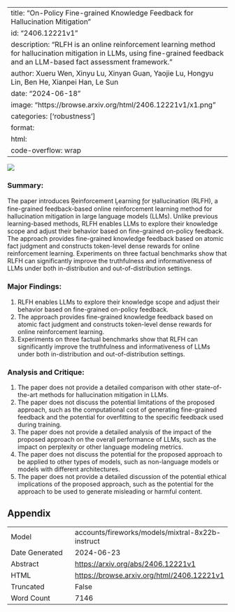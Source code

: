 
---
title: "On-Policy Fine-grained Knowledge Feedback for Hallucination Mitigation"
id: "2406.12221v1"
description: "RLFH is an online reinforcement learning method for hallucination mitigation in LLMs, using fine-grained feedback and an LLM-based fact assessment framework."
author: Xueru Wen, Xinyu Lu, Xinyan Guan, Yaojie Lu, Hongyu Lin, Ben He, Xianpei Han, Le Sun
date: "2024-06-18"
image: "https://browse.arxiv.org/html/2406.12221v1/x1.png"
categories: ['robustness']
format:
  html:
    code-overflow: wrap
---

![](https://browse.arxiv.org/html/2406.12221v1/x1.png)

### Summary:

The paper introduces Ṟeinforcement Ḻearning f̱or H̱allucination (RLFH), a fine-grained feedback-based online reinforcement learning method for hallucination mitigation in large language models (LLMs). Unlike previous learning-based methods, RLFH enables LLMs to explore their knowledge scope and adjust their behavior based on fine-grained on-policy feedback. The approach provides fine-grained knowledge feedback based on atomic fact judgment and constructs token-level dense rewards for online reinforcement learning. Experiments on three factual benchmarks show that RLFH can significantly improve the truthfulness and informativeness of LLMs under both in-distribution and out-of-distribution settings.

### Major Findings:

1. RLFH enables LLMs to explore their knowledge scope and adjust their behavior based on fine-grained on-policy feedback.
2. The approach provides fine-grained knowledge feedback based on atomic fact judgment and constructs token-level dense rewards for online reinforcement learning.
3. Experiments on three factual benchmarks show that RLFH can significantly improve the truthfulness and informativeness of LLMs under both in-distribution and out-of-distribution settings.

### Analysis and Critique:

1. The paper does not provide a detailed comparison with other state-of-the-art methods for hallucination mitigation in LLMs.
2. The paper does not discuss the potential limitations of the proposed approach, such as the computational cost of generating fine-grained feedback and the potential for overfitting to the specific feedback used during training.
3. The paper does not provide a detailed analysis of the impact of the proposed approach on the overall performance of LLMs, such as the impact on perplexity or other language modeling metrics.
4. The paper does not discuss the potential for the proposed approach to be applied to other types of models, such as non-language models or models with different architectures.
5. The paper does not provide a detailed discussion of the potential ethical implications of the proposed approach, such as the potential for the approach to be used to generate misleading or harmful content.

## Appendix

|          |          |
|----------|----------|
| Model     | accounts/fireworks/models/mixtral-8x22b-instruct       |
| Date Generated     | 2024-06-23       |
| Abstract | [https://arxiv.org/abs/2406.12221v1](https://arxiv.org/abs/2406.12221v1)        |
| HTML     | [https://browse.arxiv.org/html/2406.12221v1](https://browse.arxiv.org/html/2406.12221v1)       |
| Truncated       | False       |
| Word Count       | 7146       |